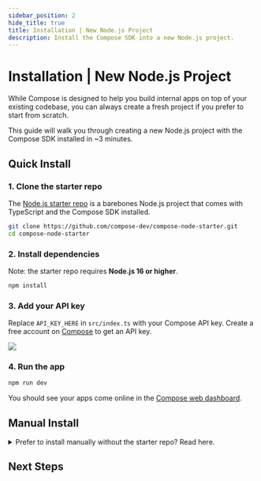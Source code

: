 ```yaml
---
sidebar_position: 2
hide_title: true
title: Installation | New Node.js Project
description: Install the Compose SDK into a new Node.js project.
---
```



# Installation | New Node.js Project

While Compose is designed to help you build internal apps on top of your existing codebase, you can always create a fresh project if you prefer to start from scratch.

This guide will walk you through creating a new Node.js project with the Compose SDK installed in ~3 minutes.

## Quick Install

### 1. Clone the starter repo

The [Node.js starter repo](https://github.com/compose-dev/compose-node-starter) is a barebones Node.js project that comes with TypeScript and the Compose SDK installed.

```bash
git clone https://github.com/compose-dev/compose-node-starter.git
cd compose-node-starter
```

### 2. Install dependencies

Note: the starter repo requires <strong>Node.js 16 or higher</strong>.

```bash
npm install
```

### 3. Add your API key

Replace `API_KEY_HERE` in `src/index.ts` with your Compose API key. Create a free account on [Compose](https://app.composehq.com/auth/signup) to get an API key.

<img src="/img/copy-api-key.png" className="rounded" />

### 4. Run the app

```bash
npm run dev
```

You should see your apps come online in the [Compose web dashboard](https://app.composehq.com/home).

## Manual Install

<details>
<summary>Prefer to install manually without the starter repo? Read here.</summary>

Create a project directory

```bash
mkdir compose && cd compose
```

Initialize the project, and set the project type to `module` to enable modern JavaScript import/export syntax.

```bash
npm init -y && npm pkg set type=module
```

Install the Compose SDK. Note: the SDK requires <strong>Node.js 16 or higher</strong>.

```bash
npm install @composehq/sdk
```

If you're using TypeScript, install the TypeScript compiler and `tsx`, which we'll use to run our app during development.

```bash
npm install --save-dev typescript tsx
```

Create a new file called `index.ts` (or `index.js`) and paste the following starter code:


```typescript
import { Compose } from "@composehq/sdk";

const nav = new Compose.Navigation(["view-users", "create-user"])

// For demo purposes. In a real app, you'd use your actual database.
const dbUsers = [
    { name: "John Doe", email: "john@doe.com" },
    { name: "Jane Smith", email: "jane@smith.com" },
]

const viewUsersApp = new Compose.App({
    route: "view-users",
    navigation: nav,
    handler: async ({ page, ui }) => {
        page.add(() => ui.header("View Users", { size: "lg" }))
        const users = [...dbUsers] // fake database call
        page.add(() => ui.table("users-table", users));
    }
})

const createUserApp = new Compose.App({
    route: "create-user",
    navigation: nav,
    handler: async ({ page, ui }) => {
        page.add(() => ui.header("Create User", { size: "lg" }))
        page.add(() => ui.form(
            "create-user-form",
            [
                ui.textInput("name"),
                ui.emailInput("email")
            ],
            {
                onSubmit: async (form) => {
                    dbUsers.push({ name: form.name, email: form.email });
                    page.toast("User created successfully", { appearance: "success" });
                    page.link("view-users");
                }
            }
        ))
    }
})

const client = new Compose.Client({
    apiKey: "API_KEY_HERE", // replace with your own API key
    apps: [viewUsersApp, createUserApp]
});

client.connect();
```

Replace `API_KEY_HERE` with your Compose API key. Create a free account on [Compose](https://app.composehq.com/auth/signup) to get an API key.

Finally, run your project's dev command, e.g:

```bash
# TypeScript
npx tsx --watch src/index.ts

# JavaScript
node --watch src/index.js
```

You should see your apps come online in the [Compose web dashboard](https://app.composehq.com/home).
</details>

## Next Steps

<NextStepsNode />